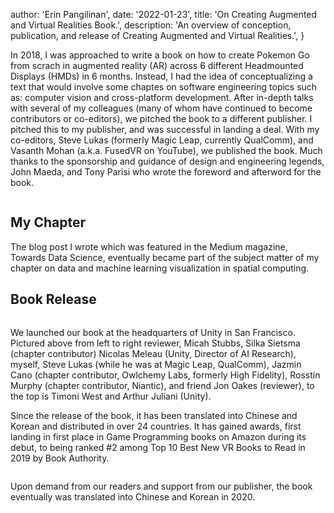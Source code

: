 
  author: 'Erin Pangilinan',
  date: '2022-01-23',
  title: 'On Creating Augmented and Virtual Realities Book.',
  description:
    'An overview of conception, publication, and release of Creating Augmented and Virtual Realities.',
}


In 2018, I was approached to write a book on how to create Pokemon Go from scrach in augmented reality (AR) across 6 different Headmounted Displays (HMDs) in 6 months. Instead, I had the idea of conceptualizing a text that would involve some chaptes on software engineering topics such as: computer vision and cross-platform development. After in-depth talks with several of my colleagues (many of whom have continued to become contributors or co-editors), we pitched the book to a different publisher. I pitched this to my publisher, and was successful in landing a deal. With my co-editors, Steve Lukas (formerly Magic Leap, currently QualComm), and Vasanth Mohan (a.k.a. FusedVR on YouTube), we published the book.  Much thanks to the sponsorship and guidance of design and engineering legends, John Maeda, and Tony Parisi who wrote the foreword and afterword for the book.

<Image src={bookCover} alt="" />

## My Chapter

The blog post I wrote which was featured in the Medium magazine, Towards Data Science, eventually became part of the subject matter of my chapter on data and machine learning visualization in spatial computing.

## Book Release

<Image src={bookRelease} alt="" />

We launched our book at the headquarters of Unity in San Francisco. Pictured above from left to right reviewer, Micah Stubbs, Silka Sietsma (chapter contributor) Nicolas Meleau (Unity, Director of AI Research), myself, Steve Lukas (while he was at Magic Leap, QualComm), Jazmin Cano (chapter contributor, Owlchemy Labs, formerly High Fidelity), Rosstin Murphy (chapter contributor, Niantic), and friend Jon Oakes (reviewer), to the top is Timoni West and Arthur Juliani (Unity).

Since the release of the book, it has been translated into Chinese and Korean and distributed in over 24 countries. It has gained awards, first landing in first place in Game Programming books on Amazon during its debut, to being ranked #2 among Top 10 Best New VR Books to Read in 2019 by Book Authority.

<Image src={bookChinese} alt="" />

Upon demand from our readers and support from our publisher, the book eventually was translated into Chinese and Korean in 2020. 